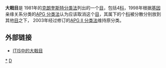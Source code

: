 {{Automatic taxobox
| taxon = Euphorbiales
| authority = [[John_Lindley|Lindl.]], 1833
| image = Euphorbia flanaganii 1.jpg
| image_caption = 孔雀丸 （''Euphorbia flanaganii''）
| subdivision_ranks = [[科|科]]
| subdivision = 
*[[黄杨科|黄杨科]] Buxaceae
*[[油蜡树科|油蜡树科]] Simmondsiaceae
*[[小盘木科|小盘木科]] Pandaceae
*[[大戟科|大戟科]] Euphorbiaceae
}}

'''大戟目'''是 1981年的[[克朗奎斯特分类法|克朗奎斯特分类法]]列出的一个[[目|目]]，包括4[[科|科]]，1998年根据[[基因|基因]]亲缘关系分类的[[APG_分类法|APG 分类法]]认为应该取消这个[[目|目]]，其属下的个[[科|科]]被分散分别放到其他[[目|目]]之下， 2003年经过修订的[[APG_II_分类法|APG II 分类法]]维持原分类。

== 外部链接 ==
*[http://www.itis.gov/servlet/SingleRpt/SingleRpt?search_topic=TSN&search_value=28020 ITIS中的大戟目]{{Wayback|url=http://www.itis.gov/servlet/SingleRpt/SingleRpt?search_topic=TSN&search_value=28020 |date=20070327234543 }}
{{Taxonbar|from=Q1990870}}

[[Category:大戟目|*]]
[[Category:1833年描述的分类群|D]]


{{plant-stub}}